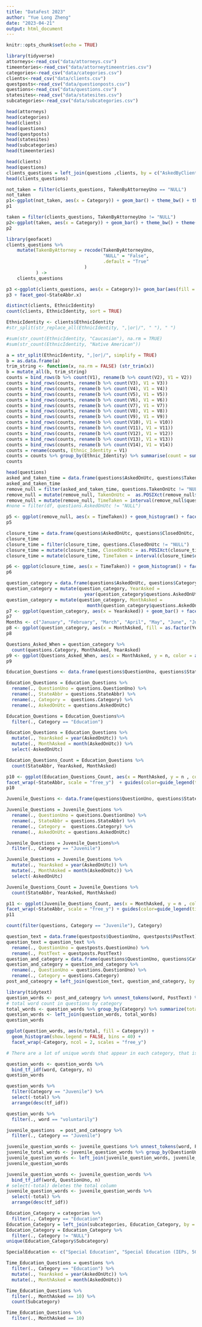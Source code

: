 ```yaml
---
title: "DataFest 2023"
author: "Yue Long Zheng"
date: "2023-04-21"
output: html_document
---
```


```r
knitr::opts_chunk$set(echo = TRUE)
```

```r
library(tidyverse)
attorneys<-read_csv("data/attorneys.csv")
timeenteries<-read_csv("data/attorneytimeentries.csv")
categories<-read_csv("data/categories.csv")
clients<-read_csv("data/clients.csv")
questposts<-read_csv("data/questionposts.csv")
questions<-read_csv("data/questions.csv")
statesites<-read_csv("data/statesites.csv")
subcategories<-read_csv("data/subcategories.csv")
```
```r
head(attorneys)
head(categories)
head(clients)
head(questions)
head(questposts)
head(statesites)
head(subcategories)
head(timeenteries)
```

```r
head(clients)
head(questions)
clients_questions = left_join(questions ,clients, by = c("AskedByClientUno" = "ClientUno"))
head(clients_questions)
```
```r
not_taken = filter(clients_questions, TakenByAttorneyUno == "NULL")
not_taken
p1<-ggplot(not_taken, aes(x = Category)) + geom_bar() + theme_bw() + theme(axis.text.x = element_text(angle = 90))
p1
```

```r
taken = filter(clients_questions, TakenByAttorneyUno != "NULL")
p2<-ggplot(taken, aes(x = Category)) + geom_bar() + theme_bw() + theme(axis.text.x = element_text(angle = 90))
p2
```

```r
library(geofacet)
clients_questions %>%
    mutate(TakenByAttorney = recode(TakenByAttorneyUno, 
                                    "NULL" = "False",
                                    .default = "True"
                             )
           ) ->
    clients_questions

p3 <-ggplot(clients_questions, aes(x = Category))+ geom_bar(aes(fill = TakenByAttorney )) + theme(axis.text.x = element_blank(), axis.ticks.x = element_blank())
p3 + facet_geo(~StateAbbr.x)
```


```r
distinct(clients, EthnicIdentity)
count(clients, EthnicIdentity, sort = TRUE)
```

```r
EthnicIdentity <- clients$EthnicIdentity
#str_split(str_replace_all(EthnicIdentity, ",|or|/", " "), " ")

#sum(str_count(EthnicIdentity, "Caucasian"), na.rm = TRUE)
#sum(str_count(EthnicIdentity, "Native American"))

a = str_split(EthnicIdentity, ",|or|/", simplify = TRUE)
b = as.data.frame(a)
trim_string <- function(x, na.rm = FALSE) (str_trim(x))
b = mutate_all(b, trim_string)
counts = bind_rows(b %>% count(V1), rename(b %>% count(V2), V1 = V2))
counts = bind_rows(counts, rename(b %>% count(V3), V1 = V3))
counts = bind_rows(counts, rename(b %>% count(V4), V1 = V4))
counts = bind_rows(counts, rename(b %>% count(V5), V1 = V5))
counts = bind_rows(counts, rename(b %>% count(V6), V1 = V6))
counts = bind_rows(counts, rename(b %>% count(V7), V1 = V7))
counts = bind_rows(counts, rename(b %>% count(V8), V1 = V8))
counts = bind_rows(counts, rename(b %>% count(V9), V1 = V9))
counts = bind_rows(counts, rename(b %>% count(V10), V1 = V10))
counts = bind_rows(counts, rename(b %>% count(V11), V1 = V11))
counts = bind_rows(counts, rename(b %>% count(V12), V1 = V12))
counts = bind_rows(counts, rename(b %>% count(V13), V1 = V13))
counts = bind_rows(counts, rename(b %>% count(V14), V1 = V14))
counts = rename(counts, Ethnic_Identity = V1)
counts = counts %>% group_by(Ethnic_Identity) %>% summarise(count = sum(n))
counts
```

```r
head(questions)
asked_and_taken_time = data.frame(questions$AskedOnUtc, questions$TakenOnUtc, questions$Category)
asked_and_taken_time
remove_null = filter(asked_and_taken_time, questions.TakenOnUtc != "NULL")
remove_null = mutate(remove_null, TakenOnUtc =  as.POSIXct(remove_null$questions.TakenOnUtc, tz = "UTC"))
remove_null = mutate(remove_null, TimeTaken = interval(remove_null$questions.AskedOnUtc, remove_null$TakenOnUtc) %/% hours(1))
#none = filter(df, questions.AskedOnUtc != "NULL")
```
```r
p5 <- ggplot(remove_null, aes(x = TimeTaken)) + geom_histogram() + facet_wrap(~questions.Category, scales = "free")
p5
```

```r
closure_time = data.frame(questions$AskedOnUtc, questions$ClosedOnUtc, questions$Category)
closure_time
closure_time = filter(closure_time, questions.ClosedOnUtc != "NULL")
closure_time = mutate(closure_time, ClosedOnUtc = as.POSIXct(closure_time$questions.ClosedOnUtc, tz = "UTC"))
closure_time = mutate(closure_time, TimeTaken = interval(closure_time$questions.AskedOnUtc, closure_time$ClosedOnUtc) %/% hours(1))
```

```r
p6 <- ggplot(closure_time, aes(x = TimeTaken)) + geom_histogram() + facet_wrap(~questions.Category, scales = "free")
p6
```

```r
question_category = data.frame(questions$AskedOnUtc, questions$Category)
question_category = mutate(question_category, YearAsked = 
                             year(question_category$questions.AskedOnUtc))
question_category = mutate(question_category, MonthAsked = 
                              month(question_category$questions.AskedOnUtc))
p7 <- ggplot(question_category, aes(x = YearAsked)) + geom_bar() + facet_wrap(~questions.Category, scales = "free") + theme(axis.text.x = element_text(angle = 90))
p7
Months <- c("January", "February", "March", "April", "May", "June", "July", "August", "September", "October", "November", "December")
p8 <- ggplot(question_category, aes(x = MonthAsked, fill = as.factor(YearAsked))) + geom_bar() + facet_wrap(~questions.Category, scales = "free") + scale_x_continuous(breaks = c(1:12), labels = Months) + theme(axis.text.x = element_text(angle = 90)) + guides(fill=guide_legend(title="Year"))
p8
```
```r
Questions_Asked_When = question_category %>%
  count(questions.Category, MonthAsked, YearAsked)
p9 <- ggplot(Questions_Asked_When, aes(x = MonthAsked, y = n, color = as.factor(YearAsked))) + geom_line() + scale_x_continuous(breaks = c(1:12), labels = Months)+ theme(axis.text.x = element_text(angle = 90)) + facet_wrap(~questions.Category, scale = "free_y")  + guides(color=guide_legend(title="Year"))
p9
```

```r
Education_Questions <- data.frame(questions$QuestionUno, questions$StateAbbr ,questions$Category, questions$AskedOnUtc)

Education_Questions = Education_Questions %>%
  rename(., QuestionUno = questions.QuestionUno) %>%
  rename(., StateAbbr = questions.StateAbbr) %>%
  rename(., Category =  questions.Category) %>%
  rename(., AskedOnUtc = questions.AskedOnUtc)

Education_Questions = Education_Questions%>% 
  filter(., Category == "Education")

Education_Questions = Education_Questions %>%
  mutate(., YearAsked = year(AskedOnUtc)) %>%
  mutate(., MonthAsked = month(AskedOnUtc)) %>% 
  select(-AskedOnUtc)

Education_Questions_Count = Education_Questions %>%
  count(StateAbbr, YearAsked, MonthAsked)
```

```r
p10 <- ggplot(Education_Questions_Count, aes(x = MonthAsked, y = n , color = as.factor(YearAsked))) + geom_line() + scale_x_continuous(breaks = c(1:12), labels = Months)+ theme(axis.text.x = element_text(angle = 90)) +
facet_wrap(~StateAbbr, scale = "free_y")  + guides(color=guide_legend(title="Year"))
p10
```

```r
Juvenile_Questions <- data.frame(questions$QuestionUno, questions$StateAbbr ,questions$Category, questions$AskedOnUtc)

Juvenile_Questions = Juvenile_Questions %>%
  rename(., QuestionUno = questions.QuestionUno) %>%
  rename(., StateAbbr = questions.StateAbbr) %>%
  rename(., Category =  questions.Category) %>%
  rename(., AskedOnUtc = questions.AskedOnUtc)

Juvenile_Questions = Juvenile_Questions%>% 
  filter(., Category == "Juvenile")

Juvenile_Questions = Juvenile_Questions %>%
  mutate(., YearAsked = year(AskedOnUtc)) %>%
  mutate(., MonthAsked = month(AskedOnUtc)) %>% 
  select(-AskedOnUtc)

Juvenile_Questions_Count = Juvenile_Questions %>%
  count(StateAbbr, YearAsked, MonthAsked)
```


```r
p11 <- ggplot(Juvenile_Questions_Count, aes(x = MonthAsked, y = n , color = as.factor(YearAsked))) + geom_line() + scale_x_continuous(breaks = c(1:12), labels = Months)+ theme(axis.text.x = element_text(angle = 90)) +
facet_wrap(~StateAbbr, scale = "free_y") + guides(color=guide_legend(title="Year"))
p11
```

```r
count(filter(questions, Category == "Juvenile"), Category)
```


```r
question_text = data.frame(questposts$QuestionUno, questposts$PostText)
question_text = question_text %>%
  rename(., QuestionUno = questposts.QuestionUno) %>%
  rename(., PostText = questposts.PostText)
question_and_category = data.frame(questions$QuestionUno, questions$Category)
question_and_category = question_and_category %>%
  rename(., QuestionUno = questions.QuestionUno) %>%
  rename(., Category = questions.Category)
post_and_cateogry = left_join(question_text, question_and_category, by = c("QuestionUno" = "QuestionUno"))

library(tidytext)
question_words <- post_and_cateogry %>% unnest_tokens(word, PostText) %>% count(Category, word, sort = TRUE)
# total word count in questions by category
total_words <- question_words %>% group_by(Category) %>% summarize(total = sum(n))
question_words <- left_join(question_words, total_words)
question_words
```

```r
ggplot(question_words, aes(n/total, fill = Category)) + 
  geom_histogram(show.legend = FALSE, bins = 40) +
  facet_wrap(~Category, ncol = 2, scales = "free_y")

# There are a lot of unique words that appear in each category, that is why the histogram is right skewed. 
```

```r
question_words <- question_words %>%
  bind_tf_idf(word, Category, n)
question_words
```

```r
question_words %>%
  filter(Category == "Juvenile") %>%
  select(-total) %>%
  arrange(desc(tf_idf)) 
```
```r
question_words %>%
  filter(., word == "voluntarily")
```

```r
juvenile_questions  = post_and_cateogry %>%
  filter(., Category == "Juvenile")

juvenile_question_words <- juvenile_questions %>% unnest_tokens(word, PostText) %>% count(QuestionUno, word, sort = TRUE)
juvenile_total_words <- juvenile_question_words %>% group_by(QuestionUno) %>% summarize(total = sum(n))
juvenile_question_words <- left_join(juvenile_question_words, juvenile_total_words)
juvenile_question_words
```

```r
juvenile_question_words <- juvenile_question_words %>%
  bind_tf_idf(word, QuestionUno, n)
# select(-total) deletes the total column
juvenile_question_words <- juvenile_question_words %>%
  select(-total) %>%
  arrange(desc(tf_idf))
```


```r
Education_Category = categories %>% 
  filter(., Category == "Education")
Education_Category = left_join(subcategories, Education_Category, by = c("CategoryUno" = "CategoryUno"))
Education_Category = Education_Category %>%
  filter(., Category != "NULL")
unique(Education_Category$Subcategory)
```

```r
SpecialEducation <- c("Special Education", "Special Education (IEPs, 504 Plans, Behavioral Intervention Plans)", "Special Education/Learning Disabilities"  )
```


```r
Time_Education_Questions = questions %>% 
  filter(., Category == "Education") %>%
  mutate(., YearAsked = year(AskedOnUtc)) %>% 
  mutate(., MonthAsked = month(AskedOnUtc))

Time_Education_Questions %>%
  filter(., MonthAsked == 10) %>%
  count(Subcategory)
```

```r
Time_Education_Questions %>%
  filter(., MonthAsked == 10)
```




